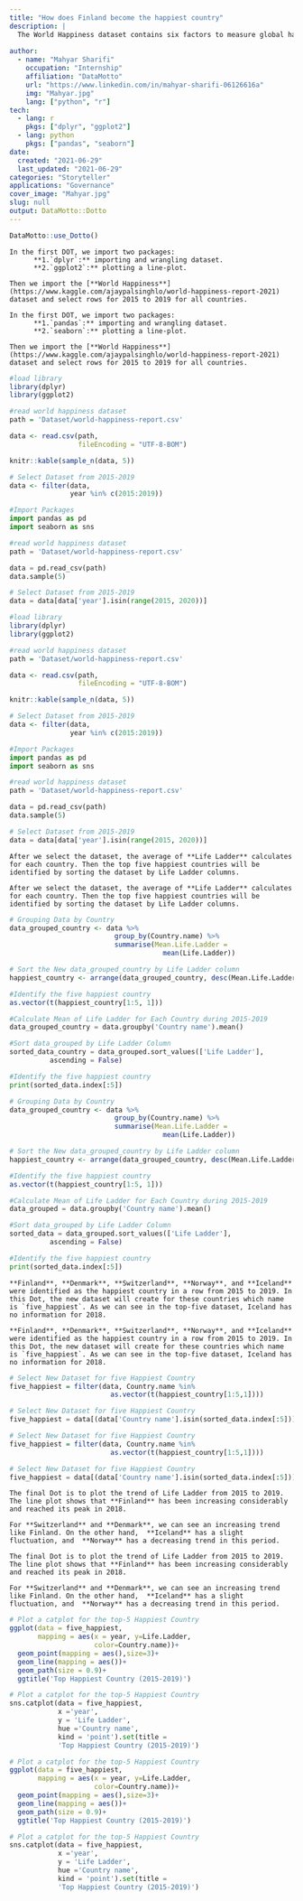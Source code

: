 ```yaml
---
title: "How does Finland become the happiest country"
description: |
  The World Happiness dataset contains six factors to measure global happiness: life expectancy, economics, social support, absence of corruption, freedom, and generosity. These factors were reported for 166 countries around the world from 2005 to 2020. In this Dotto, we want to find the top five happiest countries then plot the happiness rate for these countries from 2015 to 2019.
  
author:
  - name: "Mahyar Sharifi"
    occupation: "Internship"
    affiliation: "DataMotto"
    url: "https://www.linkedin.com/in/mahyar-sharifi-06126616a"
    img: "Mahyar.jpg"
    lang: ["python", "r"]
tech:
  - lang: r
    pkgs: ["dplyr", "ggplot2"]
  - lang: python
    pkgs: ["pandas", "seaborn"]
date:
  created: "2021-06-29"
  last_updated: "2021-06-29"
categories: "Storyteller"
applications: "Governance"
cover_image: "Mahyar.jpg"
slug: null
output: DataMotto::Dotto
---
```


```r
DataMotto::use_Dotto()
```

<!-- Dot 1, lang: r, python ------------------------------------------------>

```block
In the first DOT, we import two packages: 
      **1.`dplyr`:** importing and wrangling dataset. 
      **2.`ggplot2`:** plotting a line-plot. 
    
Then we import the [**World Happiness**](https://www.kaggle.com/ajaypalsinghlo/world-happiness-report-2021)  dataset and select rows for 2015 to 2019 for all countries.

```

```block
In the first DOT, we import two packages: 
      **1.`pandas`:** importing and wrangling dataset. 
      **2.`seaborn`:** plotting a line-plot. 
    
Then we import the [**World Happiness**](https://www.kaggle.com/ajaypalsinghlo/world-happiness-report-2021) dataset and select rows for 2015 to 2019 for all countries.

```


```r
#load library
library(dplyr)
library(ggplot2)

#read world happiness dataset
path = 'Dataset/world-happiness-report.csv'

data <- read.csv(path,
                 fileEncoding = "UTF-8-BOM")

knitr::kable(sample_n(data, 5))

# Select Dataset from 2015-2019
data <- filter(data, 
               year %in% c(2015:2019))

```

```python
#Import Packages
import pandas as pd
import seaborn as sns

#read world happiness dataset
path = 'Dataset/world-happiness-report.csv'

data = pd.read_csv(path)
data.sample(5)

# Select Dataset from 2015-2019
data = data[data['year'].isin(range(2015, 2020))]

```

```r
#load library
library(dplyr)
library(ggplot2)

#read world happiness dataset
path = 'Dataset/world-happiness-report.csv'

data <- read.csv(path,
                 fileEncoding = "UTF-8-BOM")

knitr::kable(sample_n(data, 5))

# Select Dataset from 2015-2019
data <- filter(data,
               year %in% c(2015:2019))

```

```python
#Import Packages
import pandas as pd
import seaborn as sns

#read world happiness dataset
path = 'Dataset/world-happiness-report.csv'

data = pd.read_csv(path)
data.sample(5)

# Select Dataset from 2015-2019
data = data[data['year'].isin(range(2015, 2020))]

```

<!-- Dot 2, lang: r, python ------------------------------------------------>

```block
After we select the dataset, the average of **Life Ladder** calculates for each country. Then the top five happiest countries will be identified by sorting the dataset by Life Ladder columns.

```

```block
After we select the dataset, the average of **Life Ladder** calculates for each country. Then the top five happiest countries will be identified by sorting the dataset by Life Ladder columns.

```

```r
# Grouping Data by Country
data_grouped_country <- data %>%
                          group_by(Country.name) %>%
                          summarise(Mean.Life.Ladder = 
                                      mean(Life.Ladder))

# Sort the New data_grouped_country by Life Ladder column
happiest_country <- arrange(data_grouped_country, desc(Mean.Life.Ladder))

#Identify the five happiest country
as.vector(t(happiest_country[1:5, 1]))

```

```python
#Calculate Mean of Life Ladder for Each Country during 2015-2019
data_grouped_country = data.groupby('Country name').mean()

#Sort data_grouped by Life Ladder Column
sorted_data_country = data_grouped.sort_values(['Life Ladder'],
          ascending = False)

#Identify the five happiest country
print(sorted_data.index[:5])

```

```r
# Grouping Data by Country
data_grouped_country <- data %>%
                          group_by(Country.name) %>%
                          summarise(Mean.Life.Ladder =
                                      mean(Life.Ladder))

# Sort the New data_grouped_country by Life Ladder column
happiest_country <- arrange(data_grouped_country, desc(Mean.Life.Ladder))

#Identify the five happiest country
as.vector(t(happiest_country[1:5, 1]))

```

```python
#Calculate Mean of Life Ladder for Each Country during 2015-2019
data_grouped = data.groupby('Country name').mean()

#Sort data_grouped by Life Ladder Column
sorted_data = data_grouped.sort_values(['Life Ladder'],
          ascending = False)

#Identify the five happiest country
print(sorted_data.index[:5])

```

<!-- Dot 3, lang: r, python ------------------------------------------------>

```block
**Finland**, **Denmark**, **Switzerland**, **Norway**, and **Iceland** were identified as the happiest country in a row from 2015 to 2019. In this Dot, the new dataset will create for these countries which name is `five_happiest`. As we can see in the top-five dataset, Iceland has no information for 2018.

```

```block
**Finland**, **Denmark**, **Switzerland**, **Norway**, and **Iceland** were identified as the happiest country in a row from 2015 to 2019. In this Dot, the new dataset will create for these countries which name is `five_happiest`. As we can see in the top-five dataset, Iceland has no information for 2018.

```

```r
# Select New Dataset for five Happiest Country
five_happiest = filter(data, Country.name %in% 
                         as.vector(t(happiest_country[1:5,1])))

```

```python
# Select New Dataset for five Happiest Country
five_happiest = data[(data['Country name'].isin(sorted_data.index[:5]))]

```

```r
# Select New Dataset for five Happiest Country
five_happiest = filter(data, Country.name %in% 
                         as.vector(t(happiest_country[1:5,1])))

```

```python
# Select New Dataset for five Happiest Country
five_happiest = data[(data['Country name'].isin(sorted_data.index[:5]))]

```

<!-- Dot 4, lang: r, python ------------------------------------------------>

```block
The final Dot is to plot the trend of Life Ladder from 2015 to 2019. 
The line plot shows that **Finland** has been increasing considerably and reached its peak in 2018.

For **Switzerland** and **Denmark**, we can see an increasing trend like Finland. On the other hand,  **Iceland** has a slight fluctuation, and  **Norway** has a decreasing trend in this period.

```

```block
The final Dot is to plot the trend of Life Ladder from 2015 to 2019. 
The line plot shows that **Finland** has been increasing considerably and reached its peak in 2018.

For **Switzerland** and **Denmark**, we can see an increasing trend like Finland. On the other hand,  **Iceland** has a slight fluctuation, and  **Norway** has a decreasing trend in this period.

```

```r
# Plot a catplot for the top-5 Happiest Country
ggplot(data = five_happiest,
       mapping = aes(x = year, y=Life.Ladder, 
                     color=Country.name))+
  geom_point(mapping = aes(),size=3)+
  geom_line(mapping = aes())+
  geom_path(size = 0.9)+
  ggtitle('Top Happiest Country (2015-2019)')

```

```python
# Plot a catplot for the top-5 Happiest Country
sns.catplot(data = five_happiest,
            x ='year',
            y = 'Life Ladder',
            hue ='Country name',
            kind = 'point').set(title =
            'Top Happiest Country (2015-2019)')

```

```r
# Plot a catplot for the top-5 Happiest Country
ggplot(data = five_happiest,
       mapping = aes(x = year, y=Life.Ladder, 
                     color=Country.name))+
  geom_point(mapping = aes(),size=3)+
  geom_line(mapping = aes())+
  geom_path(size = 0.9)+
  ggtitle('Top Happiest Country (2015-2019)')

```

```python
# Plot a catplot for the top-5 Happiest Country
sns.catplot(data = five_happiest,
            x ='year',
            y = 'Life Ladder',
            hue ='Country name',
            kind = 'point').set(title =
            'Top Happiest Country (2015-2019)')

```
